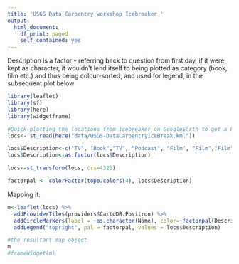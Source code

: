 ```yaml
---
title: 'USGS Data Carpentry workshop Icebreaker '
output:
  html_document:
    df_print: paged
    self_contained: yes
---
```



Description is a factor - referring back to question from first day, if it were kept as character, it wouldn't lend itself to being plotted as category (book, film etc.) and thus being colour-sorted, and used for legend, in the subsequent plot below

```r
library(leaflet)
library(sf)
library(here)
library(widgetframe)

#Quick-plotting the locations from icebreaker on GoogleEarth to get a kml for input into R 
locs<- st_read(here("data/USGS-DataCarpentryIceBreak.kml"))

locs$Description<-c("TV", "Book","TV", "Podcast", "Film", "Film","Film","Film","Book")
locs$Description<-as.factor(locs$Description)

locs<-st_transform(locs, crs=4326)

factorpal <- colorFactor(topo.colors(4), locs$Description)
```

Mapping it:
```r
m<-leaflet(locs) %>% 
  addProviderTiles(providers$CartoDB.Positron) %>% 
  addCircleMarkers(label = ~as.character(Name), color=~factorpal(Description),  labelOptions = labelOptions(noHide = T)) %>% 
  addLegend("topright", pal = factorpal, values = locs$Description)

#the resultant map object
m
#frameWidget(m)

```


```r

```

